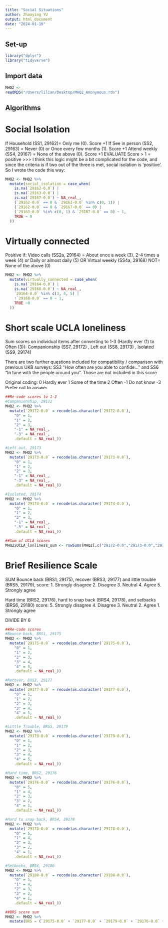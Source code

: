 ```yaml
---
title: "Social Situations"
author: Zhaoying YU
output: html_document
date: "2024-01-16"
---
```


## Set-up

```r
library("dplyr")
library("tidyverse")
```

## Import data
```r
MHQ2 <-
readRDS("/Users/lilian/Desktop/MHQ2_Anonymous.rds")
```

## Algorithms
# Social Isolation

If Household (SS1, 29162)= Only me (0). Score +1 
If See in person (SS2, 29163) = Never (0) or Once every few months (1). Score +1 
Attend weekly (SS4, 29167) = None of the above (0). Score +1 
EVALUATE Score > 1 = positive
 >>> I think this logic might be a bit complicated for the code, and since the criteria is if two out of the three is met, social isolation is 'positive'. So I wrote the code this way:
 
```r
MHQ2 <- MHQ2 %>%
  mutate(social_isolation = case_when(
    is.na(`29162-0.0`) |
    is.na(`29163-0.0`) |
    is.na(`29167-0.0`) ~ NA_real_,
    (`29162-0.0` == 0 & `29163-0.0` %in% c(0, 1)) |
    (`29162-0.0` == 0 & `29167-0.0` == 0) |
    (`29163-0.0` %in% c(0, 1) & `29167-0.0` == 0) ~ 1,
    TRUE ~ 0
  ))

```


# Virtually connected

Positive if: Video calls (SS2a, 29164) = About once a week (3), 2-4 times a week (4) or Daily or almost daily (5) 
OR Virtual weekly (SS4a, 29168) NOT= None of the above (0)

```r
MHQ2 <- MHQ2 %>%
  mutate(virtually_connected = case_when(
    is.na(`29164-0.0`) |
    is.na(`29168-0.0`) ~ NA_real_,
    `29164-0.0` %in% c(3, 4, 5) |
    !`29168-0.0` == 0 ~ 1,
    TRUE ~0
  ))

```


# Short scale UCLA loneliness

Sum scores on individual items after converting to 1-3 (Hardly ever (1) to Often (3)): 
Companionship (SS7, 29172) , Left out (SS8, 29173) , Isolated (SS9, 29174)

There are two further questions included for compatibility / comparison with previous UKB surveys: SS3 “How often are you able to confide…” and SS6 “In tune with the people around you”. Those are not included in this score

Original coding:
0	Hardly ever
1	Some of the time
2	Often
-1	Do not know
-3	Prefer not to answer


```r
##Re-code scores to 1-3
#Companionship, 29172
MHQ2 <- MHQ2 %>%
  mutate(`29172-0.0` = recode(as.character(`29172-0.0`),
    "0" = 1,
    "1" = 2,
    "2" = 3,
    "-1" = NA_real_,
    "-3" = NA_real_,
    .default = NA_real_))

#Left out, 29173
MHQ2 <- MHQ2 %>%
  mutate(`29173-0.0` = recode(as.character(`29173-0.0`),
    "0" = 1,
    "1" = 2,
    "2" = 3,
    "-1" = NA_real_,
    "-3" = NA_real_,
    .default = NA_real_))

#Isolated, 29174
MHQ2 <- MHQ2 %>%
  mutate(`29174-0.0` = recode(as.character(`29174-0.0`),
    "0" = 1,
    "1" = 2,
    "2" = 3,
    "-1" = NA_real_,
    "-3" = NA_real_,
    .default = NA_real_))

##Sum of UCLA scores
MHQ2$UCLA_lonliness_sum <- rowSums(MHQ2[,c("29172-0.0","29173-0.0","29174-0.0")], na.rm = FALSE)

```


# Brief Resilience Scale

SUM
Bounce back (BRS1, 29175), recover (BRS3, 29177) and little trouble (BRS5, 29179), score:
1. Strongly disagree
2. Disagree
3. Neutral
4. Agree
5. Strongly agree

Hard time (BRS2, 29176), hard to snap back (BRS4, 29178), and setbacks (BRS6, 29180) score:
5. Strongly disagree
4. Disagree
3. Neutral
2. Agree
1. Strongly agree

DIVIDE BY 6

```r
##Re-code scores
#Bounce back, BRS1, 29175
MHQ2 <- MHQ2 %>%
  mutate(`29175-0.0` = recode(as.character(`29175-0.0`),
    "0" = 1,
    "1" = 2,
    "2" = 3,
    "3" = 4,
    "4" = 5,
    .default = NA_real_))

#Recover, BRS3, 29177
MHQ2 <- MHQ2 %>%
  mutate(`29177-0.0` = recode(as.character(`29177-0.0`),
    "0" = 1,
    "1" = 2,
    "2" = 3,
    "3" = 4,
    "4" = 5,
    .default = NA_real_))

#Little Trouble, BRS5, 29179
MHQ2 <- MHQ2 %>%
  mutate(`29179-0.0` = recode(as.character(`29179-0.0`),
    "0" = 1,
    "1" = 2,
    "2" = 3,
    "3" = 4,
    "4" = 5,
    .default = NA_real_))

#Hard time, BRS2, 29176
MHQ2 <- MHQ2 %>%
  mutate(`29176-0.0` = recode(as.character(`29176-0.0`),
    "0" = 5,
    "1" = 4,
    "2" = 3,
    "3" = 2,
    "4" = 1,
    .default = NA_real_))

#Hard to snap back, BRS4, 29178
MHQ2 <- MHQ2 %>%
  mutate(`29178-0.0` = recode(as.character(`29178-0.0`),
    "0" = 5,
    "1" = 4,
    "2" = 3,
    "3" = 2,
    "4" = 1,
    .default = NA_real_))

#Setbacks, BRS6, 29180
MHQ2 <- MHQ2 %>%
  mutate(`29180-0.0` = recode(as.character(`29180-0.0`),
    "0" = 5,
    "1" = 4,
    "2" = 3,
    "3" = 2,
    "4" = 1,
    .default = NA_real_))

##BRS score sum
MHQ2 <- MHQ2 %>%
  mutate(BRS = (`29175-0.0` + `29177-0.0` + `29179-0.0` + `29176-0.0` + `29178-0.0` + `29180-0.0`) / 6)

```
